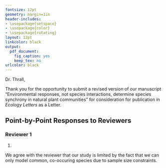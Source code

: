 ```yaml
---
fontsize: 12pt
geometry: margin=1in
header-includes:
- \usepackage{setspace}
- \usepackage{color}
- \usepackage{rotating}
layout: 12pt
linkcolor: black
output:
  pdf_document:
    fig_caption: yes
    keep_tex: no
urlcolor: black
---
```


Dr. Thrall,

Thank you for the opportunity to submit a revised version of our manuscript "Environmental responses, not species interactions, determine species synchrony in natural plant communities" for consideration for publication in *Ecology Letters* as a Letter.

## Point-by-Point Responses to Reviewers
### Reviewer 1
1. \emph{Low species richness: The results focus on species-poor communities (N <= 4). However, the introduction and the discussion are framed in terms of the biodiversity loss due to global change, which generally refers to relatively species-rich communities. Some of these same authors have shown that species richness typically has a strong negative effect on the synchrony of species’ response to the environment and a weak positive effect on demographic stochasticity (e.g., Fig. 5 of de Mazancourt et al. 2013). Overall, these results suggest that in more species-rich communities, the role of species’ synchronous response to the environment might be greatly reduced and that of species interactions and/or demographic stochasticity increased, thus upending the authors’ conclusions. Hence, I think the authors need to mention this important caveat in the discussion section and potentially change their title to something more specific (e.g., “Environmental responses, not species interactions, determine species synchrony in **depauperate** plant communities”).}

We agree with the reviewer that our study is limited by the fact that we can only model common, co-occuring species due to sample size constraints.


